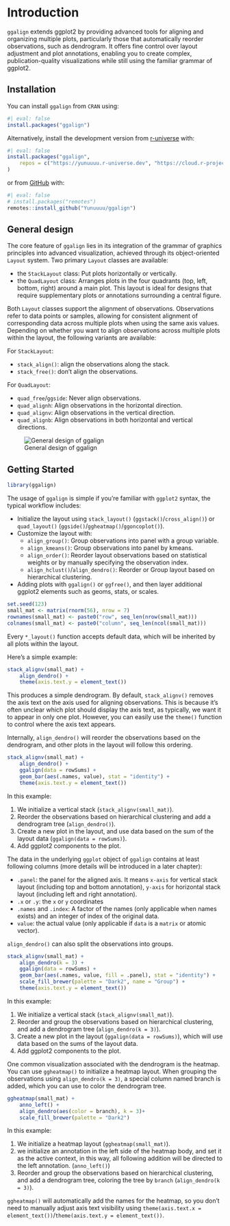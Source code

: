 # Introduction

`ggalign` extends ggplot2 by providing advanced tools for aligning and organizing multiple plots, particularly those that automatically reorder observations, such as dendrogram. It offers fine control over layout adjustment and plot annotations, enabling you to create complex, publication-quality visualizations while still using the familiar grammar of ggplot2. 

## Installation

You can install `ggalign` from `CRAN` using:
```r
#| eval: false
install.packages("ggalign")
```

Alternatively, install the development version from
[r-universe](https://yunuuuu.r-universe.dev/ggalign) with:
```r
#| eval: false
install.packages("ggalign",
    repos = c("https://yunuuuu.r-universe.dev", "https://cloud.r-project.org")
)
```

or from [GitHub](https://github.com/Yunuuuu/ggalign) with:
```r
#| eval: false
# install.packages("remotes")
remotes::install_github("Yunuuuu/ggalign")
```

## General design
The core feature of `ggalign` lies in its integration of the grammar of graphics
principles into advanced visualization, achieved through its object-oriented
`Layout` system. Two primary `Layout` classes are available: 

 - the `StackLayout` class: Put plots horizontally or vertically.
 - the `QuadLayout` class: Arranges plots in the four quadrants (top, left,
 bottom, right) around a main plot. This layout is ideal for designs that
 require supplementary plots or annotations surrounding a central figure.

Both `Layout` classes support the alignment of observations. Observations refer
to data points or samples, allowing for consistent alignment of corresponding
data across multiple plots when using the same axis values. Depending on whether
you want to align observations across multiple plots within the layout, the
following variants are available:

For `StackLayout`:

 - `stack_align()`: align the observations along the stack.
 - `stack_free()`: don't align the observations.

For `QuadLayout`: 

 - `quad_free`/`ggside`: Never align observations.
 - `quad_alignh`: Align observations in the horizontal direction.
 - `quad_alignv`: Align observations in the vertical direction.
 - `quad_alignb`: Align observations in both horizontal and vertical directions. 

![General design of ggalign](general-design.png)

## Getting Started
```r
library(ggalign)
```

The usage of `ggalign` is simple if you're familiar with `ggplot2` syntax, the
typical workflow includes: 

 - Initialize the layout using `stack_layout()` (`ggstack()`/`cross_align()`) or
 `quad_layout()` (`ggside()`/`ggheatmap()`/`ggoncoplot()`).
 - Customize the layout with:
   - `align_group()`: Group observations into panel with a group variable.
   - `align_kmeans()`: Group observations into panel by kmeans.
   - `align_order()`: Reorder layout observations based on statistical weights
   or by manually specifying the observation index.
   - `align_hclust()`/`align_dendro()`: Reorder or Group layout based on
   hierarchical clustering.
 - Adding plots with `ggalign()` or `ggfree()`, and then layer additional
 ggplot2 elements such as geoms, stats, or scales.

```r
set.seed(123)
small_mat <- matrix(rnorm(56), nrow = 7)
rownames(small_mat) <- paste0("row", seq_len(nrow(small_mat)))
colnames(small_mat) <- paste0("column", seq_len(ncol(small_mat)))
```

Every `*_layout()` function accepts default data, which will be inherited by all
plots within the layout.

Here’s a simple example:
```r
stack_alignv(small_mat) +
    align_dendro() +
    theme(axis.text.y = element_text())
```

This produces a simple dendrogram. By default, `stack_alignv()` removes the axis
text on the axis used for aligning observations. This is because it's often
unclear which plot should display the axis text, as typically, we want it to
appear in only one plot. However, you can easily use the `theme()` function to
control where the axis text appears.

Internally, `align_dendro()` will reorder the observations based on the
dendrogram, and other plots in the layout will follow this ordering.

```r
stack_alignv(small_mat) +
    align_dendro() +
    ggalign(data = rowSums) +
    geom_bar(aes(.names, value), stat = "identity") +
    theme(axis.text.y = element_text())
```

In this example:

  1. We initialize a vertical stack (`stack_alignv(small_mat)`).
  2. Reorder the observations based on hierarchical clustering and add a
  dendrogram tree (`align_dendro()`).
  3. Create a new plot in the layout, and use data based on the sum of the
  layout data (`ggalign(data = rowSums)`).
  4. Add ggplot2 components to the plot.

The data in the underlying `ggplot` object of `ggalign` contains at least
following columns (more details will be introduced in a later chapter):

 - `.panel`: the panel for the aligned axis. It means `x-axis` for vertical
   stack layout (including top and bottom annotation), `y-axis` for
   horizontal stack layout (including left and right annotation).
 - `.x` or `.y`: the `x` or `y` coordinates
 - `.names` and `.index`: A factor of the names (only applicable when names
 exists) and an integer of index of the original data.
 - `value`: the actual value (only applicable if `data` is a `matrix` or
   atomic vector).

`align_dendro()` can also split the observations into groups.
```r
stack_alignv(small_mat) +
    align_dendro(k = 3) +
    ggalign(data = rowSums) +
    geom_bar(aes(.names, value, fill = .panel), stat = "identity") +
    scale_fill_brewer(palette = "Dark2", name = "Group") +
    theme(axis.text.y = element_text())
```

In this example:

  1. We initialize a vertical stack (`stack_alignv(small_mat)`).
  2. Reorder and group the observations based on hierarchical clustering, and
  add a dendrogram tree (`align_dendro(k = 3)`).
  3. Create a new plot in the layout (`ggalign(data = rowSums)`), which will use
  data based on the sums of the layout data.
  4. Add ggplot2 components to the plot.

One common visualization associated with the dendrogram is the heatmap. You can
use `ggheatmap()` to initialize a heatmap layout. When grouping the observations
using `align_dendro(k = 3)`, a special column named branch is added, which you
can use to color the dendrogram tree.

```r
ggheatmap(small_mat) +
    anno_left() +
    align_dendro(aes(color = branch), k = 3)+
    scale_fill_brewer(palette = "Dark2")
```

In this example:

  1. We initialize a heatmap layout (`ggheatmap(small_mat)`).
  2. we initialize an annotation in the left side of the heatmap body, and set
  it as the active context, in this way, all following addition will be directed
  to the left annotation. (`anno_left()`)
  3. Reorder and group the observations based on hierarchical clustering, and
  add a dendrogram tree, coloring the tree by `branch` (`align_dendro(k = 3)`).

`ggheatmap()` will automatically add the names for the heatmap, so you don’t
need to manually adjust axis text visibility using
`theme(axis.text.x = element_text())`/`theme(axis.text.y = element_text())`.

